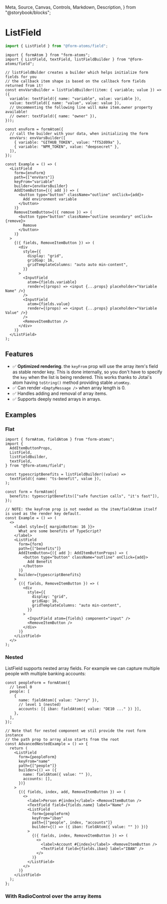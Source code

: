   Meta,
  Source,
  Canvas,
  Controls,
  Markdown,
  Description,
} from "@storybook/blocks";

<Meta title="components/ListField" />

# ListField

<Description of={ListFieldStories.Primary} />

```ts
import { ListField } from "@form-atoms/field";
```

<Canvas sourceState="none" of={ListFieldStories.Primary} />

```tsx
import { formAtom } from "form-atoms";
import { ListField, textField, listFieldBuilder } from "@form-atoms/field";

// listFieldBulder creates a builder which helps initialize form fields for you
// the callback item shape is based on the callback form fields returned from it!
const envVarsBuilder = listFieldBuilder((item: { variable; value }) => ({
  variable: textField({ name: "variable", value: variable }),
  value: textField({ name: "value", value: value }),
  // Uncommenting the following line will make item.owner property available!
  // owner: textField({ name: "owner" }),
}));

const envForm = formAtom({
  // call the builder with your data, when initializing the form
  envVars: envVarsBuilder([
    { variable: "GITHUB_TOKEN", value: "ff52d09a" },
    { variable: "NPM_TOKEN", value: "deepsecret" },
  ]),
});

const Example = () => (
  <ListField
    form={envForm}
    path={["envVars"]}
    keyFrom="variable"
    builder={envVarsBuilder}
    AddItemButton={({ add }) => (
      <button type="button" className="outline" onClick={add}>
        Add environment variable
      </button>
    )}
    RemoveItemButton={({ remove }) => (
      <button type="button" className="outline secondary" onClick={remove}>
        Remove
      </button>
    )}
  >
    {({ fields, RemoveItemButton }) => (
      <div
        style={{
          display: "grid",
          gridGap: 16,
          gridTemplateColumns: "auto auto min-content",
        }}
      >
        <InputField
          atom={fields.variable}
          render={(props) => <input {...props} placeholder="Variable Name" />}
        />
        <InputField
          atom={fields.value}
          render={(props) => <input {...props} placeholder="Variable Value" />}
        />
        <RemoveItemButton />
      </div>
    )}
  </ListField>
);
```

## Features

- ✅ **Optimized rendering**. the `keyFrom` prop will use the array item's field as stable render key. This is done internally, so you don't have to specify the `key` when the list is being rendered.
  This works thanks to Jotai's atom having `toString()` method providing stable `atomKey`.
- ✅ Can render `<EmptyMessage />` when array length is 0.
- ✅ Handles adding and removal of array items.
- ✅ Supports deeply nested arrays in arrays.

## Examples

### Flat

<Description of={ListFieldStories.Flat} />

<Canvas sourceState="none" of={ListFieldStories.Flat} />

```tsx
import { formAtom, fieldAtom } from "form-atoms";
import {
  AddItemButtonProps,
  ListField,
  listFieldBuilder,
  textField,
} from "@form-atoms/field";

const typescriptBenefits = listFieldBuilder((value) =>
  textField({ name: "ts-benefit", value }),
);

const form = formAtom({
  benefits: typescriptBenefits(["safe function calls", "it's fast"]),
});

// NOTE: the keyFrom prop is not needed as the item/fieldAtom itself is used as the render key default.
const Example = () => (
  <>
    <label style={{ marginBottom: 16 }}>
      What are some benefits of TypeScript?
    </label>
    <ListField
      form={form}
      path={["benefits"]}
      AddItemButton={({ add }: AddItemButtonProps) => (
        <button type="button" className="outline" onClick={add}>
          Add Benefit
        </button>
      )}
      builder={typescriptBenefits}
    >
      {({ fields, RemoveItemButton }) => (
        <div
          style={{
            display: "grid",
            gridGap: 16,
            gridTemplateColumns: "auto min-content",
          }}
        >
          <InputField atom={fields} component="input" />
          <RemoveItemButton />
        </div>
      )}
    </ListField>
  </>
);
```

### Nested

ListField supports nested array fields.
For example we can capture multiple people with multiple banking accounts:

<Canvas sourceState="none" of={ListFieldStories.Nested} />

```tsx
const peopleForm = formAtom({
  // level 0
  people: [
    {
      name: fieldAtom({ value: "Jerry" }),
      // level 1 (nested)
      accounts: [{ iban: fieldAtom({ value: "DE10 ..." }) }],
    },
  ],
});

// Note that for nested component we stil provide the root form instance
// the path prop to array also starts from the root
const AdvancedNestedExample = () => {
  return (
    <ListField
      form={peopleForm}
      keyFrom="name"
      path={["people"]}
      builder={() => ({
        name: fieldAtom({ value: "" }),
        accounts: [],
      })}
    >
      {({ fields, index, add, RemoveItemButton }) => (
        <>
          <label>Person #{index}</label> <RemoveItemButton />
          <TextField field={fields.name} label="Name" />
          <ListField
            form={peopleForm}
            keyFrom="iban"
            path={["people", index, "accounts"]}
            builder={() => ({ iban: fieldAtom({ value: "" }) })}
          >
            {({ fields, index, RemoveItemButton }) => (
              <>
                <label>Account #{index}</label> <RemoveItemButton />
                <TextField field={fields.iban} label="IBAN" />
              </>
            )}
          </ListField>
        </>
      )}
    </ListField>
  );
};
```

### With RadioControl over the array items

<Canvas sourceState="none" of={ListFieldStories.WithRadioControl} />
